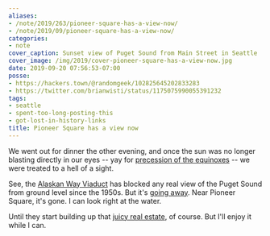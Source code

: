 ```yaml
---
aliases:
- /note/2019/263/pioneer-square-has-a-view-now/
- /note/2019/09/pioneer-square-has-a-view-now/
categories:
- note
cover_caption: Sunset view of Puget Sound from Main Street in Seattle
cover_image: /img/2019/cover-pioneer-square-has-a-view-now.jpg
date: 2019-09-20 07:56:53-07:00
posse:
- https://hackers.town/@randomgeek/102825645202833283
- https://twitter.com/brianwisti/status/1175075990055391232
tags:
- seattle
- spent-too-long-posting-this
- got-lost-in-history-links
title: Pioneer Square has a view now
---
```


We went out for dinner the other evening, and once the sun was no longer blasting directly in our eyes -- yay
for [precession of the equinoxes][] -- we were treated to a hell of a sight.

[precession of the equinoxes]: https://www.britannica.com/science/precession-of-the-equinoxes

See, the [Alaskan Way Viaduct][] has blocked any real view of the Puget Sound from ground level since the 1950s.
But it's [going away][]. Near Pioneer Square, it's gone. I can look right at the water.

[Alaskan Way Viaduct]: https://www.seattlepi.com/local/transportation/article/Photos-65-years-of-the-Alaskan-Way-Viaduct-13284852.php
[going away]: https://www.wsdot.wa.gov/Projects/Viaduct/

Until they start building up that [juicy real estate][], of course. But I'll enjoy it while I can.

[juicy real estate]: https://www.realchangenews.org/2019/03/13/goodbye-viaduct-hello-prime-real-estate